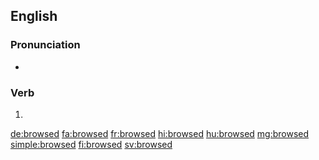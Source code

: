 ==English==

===Pronunciation===
* {{IPA|/bɹaʊzd/|lang=en}}

===Verb===
{{head|en|verb form}}

# {{en-past of|browse}}

[[de:browsed]]
[[fa:browsed]]
[[fr:browsed]]
[[hi:browsed]]
[[hu:browsed]]
[[mg:browsed]]
[[simple:browsed]]
[[fi:browsed]]
[[sv:browsed]]
